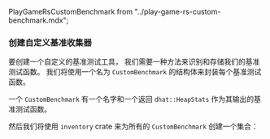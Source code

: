 PlayGameRsCustomBenchmark from "../play-game-rs-custom-benchmark.mdx";

### 创建自定义基准收集器

要创建一个自定义的基准测试工具，
我们需要一种方法来识别和存储我们的基准测试函数。
我们将使用一个名为 `CustomBenchmark` 的结构体来封装每个基准测试函数。

<PlayGameRsCustomBenchmark />

一个 `CustomBenchmark` 有一个名字和一个返回 `dhat::HeapStats` 作为其输出的基准测试函数。

然后我们将使用 `inventory` crate 来为所有的 `CustomBenchmark` 创建一个集合：

<PlayGameRsInventoryCollect />